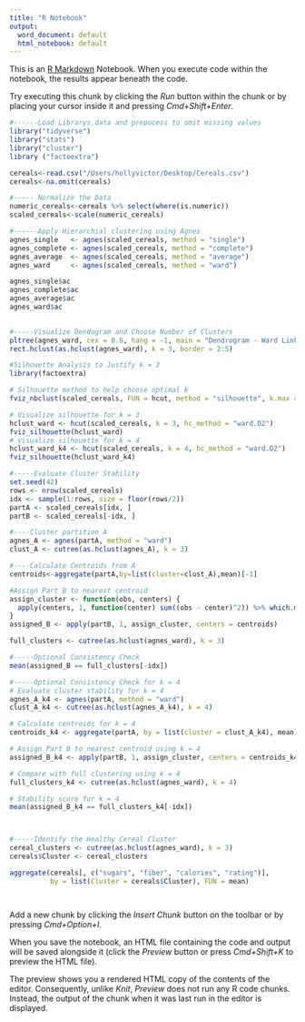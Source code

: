 ```yaml
---
title: "R Notebook"
output:
  word_document: default
  html_notebook: default
---
```


This is an [R Markdown](http://rmarkdown.rstudio.com) Notebook. When you execute code within the notebook, the results appear beneath the code. 

Try executing this chunk by clicking the *Run* button within the chunk or by placing your cursor inside it and pressing *Cmd+Shift+Enter*. 

```r

#------Load Librarys,data and prepocess to omit missing values
library("tidyverse")
library("stats")
library("cluster")
library ("factoextra")

cereals<-read.csv("/Users/hollyvictor/Desktop/Cereals.csv")
cereals<-na.omit(cereals)

#----- Normalize the Data 
numeric_cereals<-cereals %>% select(where(is.numeric))
scaled_cereals<-scale(numeric_cereals)

#------Apply Hierarchial clustering using Agnes
agnes_single   <- agnes(scaled_cereals, method = "single")
agnes_complete <- agnes(scaled_cereals, method = "complete")
agnes_average  <- agnes(scaled_cereals, method = "average")
agnes_ward     <- agnes(scaled_cereals, method = "ward")

agnes_single$ac
agnes_complete$ac
agnes_average$ac
agnes_ward$ac

 
#-----Visualize Dendogram and Choose Number of Clusters
pltree(agnes_ward, cex = 0.6, hang = -1, main = "Dendrogram - Ward Linkage")
rect.hclust(as.hclust(agnes_ward), k = 3, border = 2:5)

#Silhouette Analysis to Justify k = 3
library(factoextra)

# Silhouette method to help choose optimal k
fviz_nbclust(scaled_cereals, FUN = hcut, method = "silhouette", k.max = 6)

# Visualize silhouette for k = 3
hclust_ward <- hcut(scaled_cereals, k = 3, hc_method = "ward.D2")
fviz_silhouette(hclust_ward)
# Visualize silhouette for k = 4
hclust_ward_k4 <- hcut(scaled_cereals, k = 4, hc_method = "ward.D2")
fviz_silhouette(hclust_ward_k4)

#-----Evaluate Cluster Stability
set.seed(42)
rows <- nrow(scaled_cereals)
idx <- sample(1:rows, size = floor(rows/2))
partA <- scaled_cereals[idx, ]
partB <- scaled_cereals[-idx, ]

#----Cluster partition A
agnes_A <- agnes(partA, method = "ward")
clust_A <- cutree(as.hclust(agnes_A), k = 3)

#----Calculate Centroids from A
centroids<-aggregate(partA,by=list(cluster=clust_A),mean)[-1]

#Assign Part B to nearest centroid
assign_cluster <- function(obs, centers) {
  apply(centers, 1, function(center) sum((obs - center)^2)) %>% which.min()
}
assigned_B <- apply(partB, 1, assign_cluster, centers = centroids)

full_clusters <- cutree(as.hclust(agnes_ward), k = 3)

#-----Optional Consistency Check
mean(assigned_B == full_clusters[-idx])

#-----Optional Consistency Check for k = 4
# Evaluate cluster stability for k = 4
agnes_A_k4 <- agnes(partA, method = "ward")
clust_A_k4 <- cutree(as.hclust(agnes_A_k4), k = 4)

# Calculate centroids for k = 4
centroids_k4 <- aggregate(partA, by = list(cluster = clust_A_k4), mean)[-1]

# Assign Part B to nearest centroid using k = 4
assigned_B_k4 <- apply(partB, 1, assign_cluster, centers = centroids_k4)

# Compare with full clustering using k = 4
full_clusters_k4 <- cutree(as.hclust(agnes_ward), k = 4)

# Stability score for k = 4
mean(assigned_B_k4 == full_clusters_k4[-idx])



#-----Identify the Healthy Cereal Cluster
cereal_clusters <- cutree(as.hclust(agnes_ward), k = 3)
cereals$Cluster <- cereal_clusters

aggregate(cereals[, c("sugars", "fiber", "calories", "rating")],
          by = list(Cluster = cereals$Cluster), FUN = mean)




```

Add a new chunk by clicking the *Insert Chunk* button on the toolbar or by pressing *Cmd+Option+I*.

When you save the notebook, an HTML file containing the code and output will be saved alongside it (click the *Preview* button or press *Cmd+Shift+K* to preview the HTML file). 

The preview shows you a rendered HTML copy of the contents of the editor. Consequently, unlike *Knit*, *Preview* does not run any R code chunks. Instead, the output of the chunk when it was last run in the editor is displayed.


